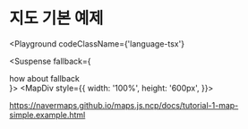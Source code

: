 
# 지도 기본 예제

<Playground 
  codeClassName={'language-tsx'}
>
  <Suspense fallback={<div>how about fallback</div>}>
    <MapDiv style={{
      width: '100%',
      height: '600px',
    }}>
      <NaverMap />
    </MapDiv>
  </Suspense>
</Playground>

https://navermaps.github.io/maps.js.ncp/docs/tutorial-1-map-simple.example.html